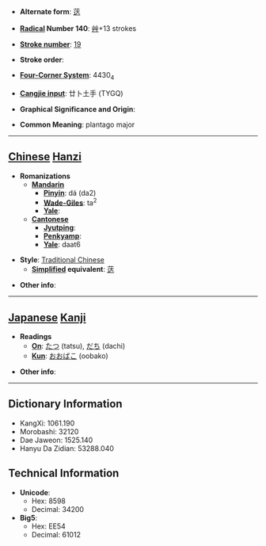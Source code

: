 * '''Alternate form''': [[荙]]

* '''[[Wiktionary:Chinese radical index| Radical]] Number 140''': [[Wiktionary:Chinese radical index 艸|艸]]+13 strokes

* '''[[Wiktionary:Chinese total strokes index|Stroke number]]''': [[Wiktionary:Chinese total strokes index 19|19]]

* '''Stroke order''': 

* '''[[Wiktionary:Chinese four corner index|Four-Corner System]]''': 4430<sub>4</sub>

* '''[[Wiktionary:Chinese Cangjie index|Cangjie input]]''': 廿卜土手 (TYGQ)

* '''Graphical Significance and Origin''': 

* '''Common Meaning''': plantago major

----

== [[Chinese]] [[Hanzi]] ==

* '''Romanizations'''
** '''[[Mandarin]]'''
*** '''[[Pinyin]]''': dá (da2)
*** '''[[Wade-Giles]]''': ta<sup>2</sup>
*** '''[[Yale]]''': 
** '''[[Cantonese]]'''
*** '''[[Jyutping]]''':
*** '''[[Penkyamp]]''': 
*** '''[[Yale]]''': daat6

* '''Style''': [[Traditional Chinese]] 
** '''[[Simplified Chinese|Simplified]] equivalent''': [[荙]]

* '''Other info''': 

----

== [[Japanese]] [[Kanji]] ==

* '''Readings'''
** '''[[On]]''': [[たつ]] (tatsu), [[だち]] (dachi)
** '''[[Kun]]''': [[おおばこ]] (oobako)

* '''Other info''':  

----

== Dictionary Information ==

* KangXi: 1061.190
* Morobashi: 32120
* Dae Jaweon: 1525.140
* Hanyu Da Zidian: 53288.040

== Technical Information ==

* '''Unicode''':
** Hex: 8598
** Decimal: 34200
* '''Big5''':
** Hex: EE54
** Decimal: 61012